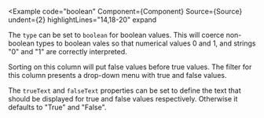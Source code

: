 
<Example
  code="boolean"
  Component={Component}
  Source={Source}
  undent={2}
  highlightLines="14,18-20"
  expand
>
  The `type` can be set to `boolean` for boolean values.  This will coerce
  non-boolean types to boolean vales so that numerical values 0 and 1, and
  strings "0" and "1" are correctly interpreted.

  Sorting on this column will put false values before true values. The filter
  for this column presents a drop-down menu with true and false values.

  The `trueText` and `falseText` properties can be set to define the text that
  should be displayed for true and false values respectively.  Otherwise it
  defaults to "True" and "False".
</Example>
